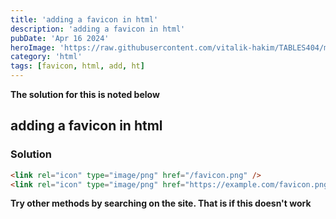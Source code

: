 ```yaml
---
title: 'adding a favicon in html'
description: 'adding a favicon in html'
pubDate: 'Apr 16 2024'
heroImage: 'https://raw.githubusercontent.com/vitalik-hakim/TABLES404/main/error_b/HTML.png'
category: 'html'
tags: [favicon, html, add, ht]
---
```


**The solution for this is noted below**

## adding a favicon in html

### Solution

```html
<link rel="icon" type="image/png" href="/favicon.png" />
<link rel="icon" type="image/png" href="https://example.com/favicon.png" />
```

**Try other methods by searching on the site. That is if this doesn't work**
